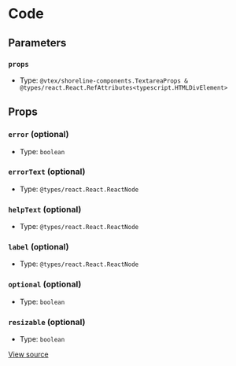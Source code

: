 # Code

## Parameters

### `props`

- Type: `@vtex/shoreline-components.TextareaProps & @types/react.React.RefAttributes<typescript.HTMLDivElement>`

## Props

### `error` (optional)

- Type: `boolean`

### `errorText` (optional)

- Type: `@types/react.React.ReactNode`

### `helpText` (optional)

- Type: `@types/react.React.ReactNode`

### `label` (optional)

- Type: `@types/react.React.ReactNode`

### `optional` (optional)

- Type: `boolean`

### `resizable` (optional)

- Type: `boolean`

[View source](https://github.com/vtex/shoreline/blob/4b310ee4d/packages/components/src/textarea/textarea.tsx#L10)
